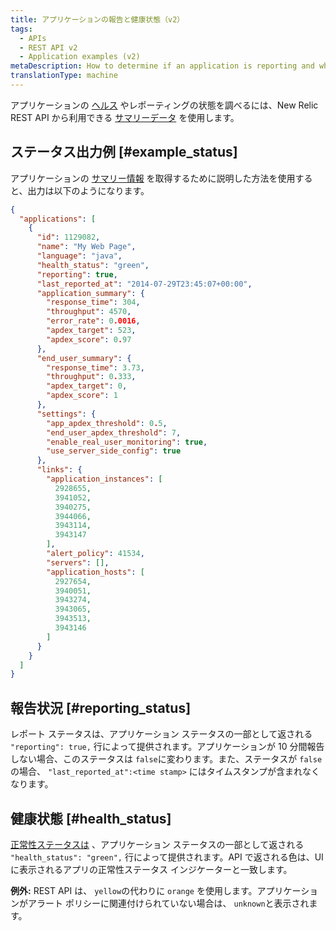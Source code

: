 ```yaml
---
title: アプリケーションの報告と健康状態（v2）
tags:
  - APIs
  - REST API v2
  - Application examples (v2)
metaDescription: How to determine if an application is reporting and what it's health status is by using New Relic's REST API v2.
translationType: machine
---
```


アプリケーションの [ヘルス](/docs/accounts-partnerships/education/getting-started-new-relic/glossary#health-status) やレポーティングの状態を調べるには、New Relic REST API から利用できる [サマリーデータ](/docs/apm/apis/api-v2-examples/summary-data-examples) を使用します。

## ステータス出力例 [#example_status]

アプリケーションの [サマリー情報](/docs/apm/apis/api-v2-examples/summary-data-examples) を取得するために説明した方法を使用すると、出力は以下のようになります。

```json
{
  "applications": [
    {
      "id": 1129082,
      "name": "My Web Page",
      "language": "java",
      "health_status": "green",
      "reporting": true,
      "last_reported_at": "2014-07-29T23:45:07+00:00",
      "application_summary": {
        "response_time": 304,
        "throughput": 4570,
        "error_rate": 0.0016,
        "apdex_target": 523,
        "apdex_score": 0.97
      },
      "end_user_summary": {
        "response_time": 3.73,
        "throughput": 0.333,
        "apdex_target": 0,
        "apdex_score": 1
      },
      "settings": {
        "app_apdex_threshold": 0.5,
        "end_user_apdex_threshold": 7,
        "enable_real_user_monitoring": true,
        "use_server_side_config": true
      },
      "links": {
        "application_instances": [
          2928655,
          3941052,
          3940275,
          3944066,
          3943114,
          3943147
        ],
        "alert_policy": 41534,
        "servers": [],
        "application_hosts": [
          2927654,
          3940051,
          3943274,
          3943065,
          3943513,
          3943146
        ]
      }
    }
  ]
}
```

## 報告状況 [#reporting_status]

レポート ステータスは、アプリケーション ステータスの一部として返される `"reporting": true,` 行によって提供されます。アプリケーションが 10 分間報告しない場合、このステータスは `false`に変わります。また、ステータスが `false`の場合、 `"last_reported_at":<time stamp>` にはタイムスタンプが含まれなくなります。

## 健康状態 [#health_status]

[正常性ステータスは](/docs/accounts-partnerships/education/getting-started-new-relic/glossary#health-status) 、アプリケーション ステータスの一部として返される `"health_status": "green",` 行によって提供されます。API で返される色は、UI に表示されるアプリの正常性ステータス インジケーターと一致します。

**例外:** REST API は、 `yellow`の代わりに `orange` を使用します。アプリケーションがアラート ポリシーに関連付けられていない場合は、 `unknown`と表示されます。